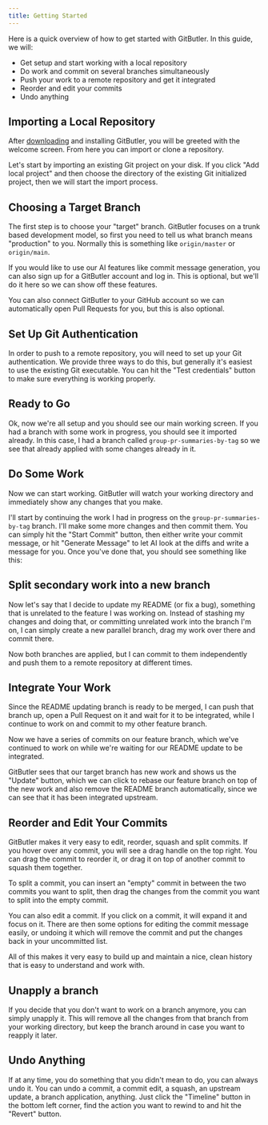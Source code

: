 ```yaml
---
title: Getting Started
---
```


Here is a quick overview of how to get started with GitButler. In this guide, we will:

- Get setup and start working with a local repository
- Do work and commit on several branches simultaneously
- Push your work to a remote repository and get it integrated
- Reorder and edit your commits
- Undo anything

## Importing a Local Repository

After [downloading](https://app.gitbutler.com/downloads) and installing GitButler, you will be greeted with the welcome screen. From here you can import or clone a repository.

<ImageSection
  width={700}
  height={600}
  alt="Import screen"
  src="/img/started/welcome-screen.png"
  subtitle="First thing you see when you launch GitButler"
/>

Let's start by importing an existing Git project on your disk. If you click "Add local project" and then choose the directory of the existing Git initialized project, then we will start the import process.

## Choosing a Target Branch

<ImageSection
  width={700}
  height={600}
  alt="Import screen"
  src="/img/started/import.png"
  subtitle="First step: choose your target branch"
/>

The first step is to choose your "target" branch. GitButler focuses on a trunk based development model, so first you need to tell us what branch means "production" to you. Normally this is something like `origin/master` or `origin/main`.

If you would like to use our AI features like commit message generation, you can also sign up for a GitButler account and log in. This is optional, but we'll do it here so we can show off these features.

You can also connect GitButler to your GitHub account so we can automatically open Pull Requests for you, but this is also optional.

## Set Up Git Authentication

In order to push to a remote repository, you will need to set up your Git authentication. We provide three ways to do this, but generally it's easiest to use the existing Git executable. You can hit the "Test credentials" button to make sure everything is working properly.

<ImageSection
  width={700}
  height={600}
  alt="Git configuration screen"
  src="/img/started/setup-git.png"
  subtitle="Second step: configure your git pushes"
/>

## Ready to Go

Ok, now we're all setup and you should see our main working screen. If you had a branch with some work in progress, you should see it imported already. In this case, I had a branch called `group-pr-summaries-by-tag` so we see that already applied with some changes already in it.

<ImageSection
  width={700}
  height={600}
  alt="Initial workspace"
  src="/img/started/initial-workspace.png"
  subtitle="Second step: configure your git pushes"
/>

## Do Some Work

Now we can start working. GitButler will watch your working directory and immediately show any changes that you make.

I'll start by continuing the work I had in progress on the `group-pr-summaries-by-tag` branch. I'll make some more changes and then commit them. You can simply hit the "Start Commit" button, then either write your commit message, or hit "Generate Message" to let AI look at the diffs and write a message for you. Once you've done that, you should see something like this:

<ImageSection
  width={700}
  height={600}
  alt="One commit on our branch"
  src="/img/started/single-commit.png"
  subtitle="One commit on our one branch"
/>

## Split secondary work into a new branch

Now let's say that I decide to update my README (or fix a bug), something that is unrelated to the feature I was working on. Instead of stashing my changes and doing that, or committing unrelated work into the branch I'm on, I can simply create a new parallel branch, drag my work over there and commit there.

<ImageSection
  width={700}
  height={600}
  alt="Two branches at the same time"
  src="/img/started/two-branches.png"
  subtitle="Now we have two branches, both applied"
/>

Now both branches are applied, but I can commit to them independently and push them to a remote repository at different times.

## Integrate Your Work

Since the README updating branch is ready to be merged, I can push that branch up, open a Pull Request on it and wait for it to be integrated, while I continue to work on and commit to my other feature branch.

<ImageSection
  width={700}
  height={600}
  alt="One branch has been pushed"
  src="/img/started/push-and-pr.png"
  subtitle="Our second branch has been pushed and is awaiting integration"
/>

Now we have a series of commits on our feature branch, which we've continued to work on while we're waiting for our README update to be integrated.

GitButler sees that our target branch has new work and shows us the "Update" button, which we can click to rebase our feature branch on top of the new work and also remove the README branch automatically, since we can see that it has been integrated upstream.

<ImageSection
  width={700}
  height={600}
  alt="More work on our feature branch"
  src="/img/started/more-work.png"
  subtitle="Continuing to work on our feature branch"
/>

## Reorder and Edit Your Commits

GitButler makes it very easy to edit, reorder, squash and split commits. If you hover over any commit, you will see a drag handle on the top right. You can drag the commit to reorder it, or drag it on top of another commit to squash them together.

<ImageSection
  width={700}
  height={600}
  alt="Squashing two commits together"
  src="/img/started/reorder-squash.png"
  subtitle="Drag one commit on top of another to squash"
/>

To split a commit, you can insert an "empty" commit in between the two commits you want to split, then drag the changes from the commit you want to split into the empty commit.

<ImageSection
  width={700}
  height={600}
  alt="Insert an empty commit"
  src="/img/started/insert-empty.png"
  subtitle="Insert an empty commit with the plus icon"
/>

You can also edit a commit. If you click on a commit, it will expand it and focus on it. There are then some options for editing the commit message easily, or undoing it which will remove the commit and put the changes back in your uncommitted list.

<ImageSection
  width={700}
  height={600}
  alt="Edit a commit"
  src="/img/started/commit-editing.png"
  subtitle="Easily edit or undo a commit"
/>

All of this makes it very easy to build up and maintain a nice, clean history that is easy to understand and work with.

## Unapply a branch

If you decide that you don't want to work on a branch anymore, you can simply unapply it. This will remove all the changes from that branch from your working directory, but keep the branch around in case you want to reapply it later.

<ImageSection
  width={700}
  height={600}
  alt="Unapply a branch to stash it"
  src="/img/started/unapply.png"
  subtitle="Unapply a branch to remove those changes from your working directory and save the work"
/>

## Undo Anything

If at any time, you do something that you didn't mean to do, you can always undo it. You can undo a commit, a commit edit, a squash, an upstream update, a branch application, anything. Just click the "Timeline" button in the bottom left corner, find the action you want to rewind to and hit the "Revert" button.

<ImageSection
  width={700}
  height={600}
  alt="Undo with the Timeline"
  src="/img/started/undo.png"
  subtitle="Revert back to a previous point in time with the Timeline"
/>
